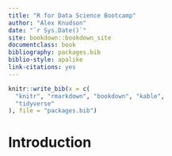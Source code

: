 ```yaml
--- 
title: "R for Data Science Bootcamp"
author: "Alex Knudson"
date: "`r Sys.Date()`"
site: bookdown::bookdown_site
documentclass: book
bibliography: packages.bib
biblio-style: apalike
link-citations: yes
---
```


```r
knitr::write_bib(x = c(
  "knitr", "rmarkdown", "bookdown", "kable",
  "tidyverse"
), file = "packages.bib")
```

# Introduction {-}

